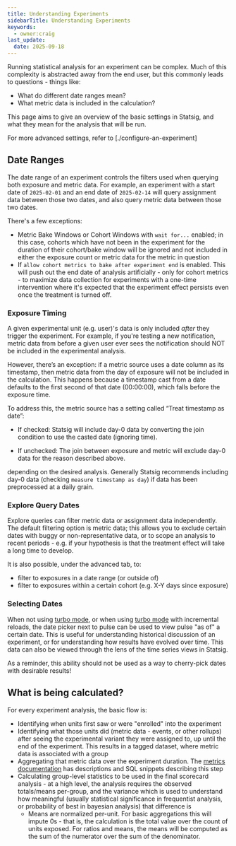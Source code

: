 ```yaml
---
title: Understanding Experiments
sidebarTitle: Understanding Experiments
keywords:
  - owner:craig
last_update:
  date: 2025-09-18
---
```


Running statistical analysis for an experiment can be complex. Much of this complexity is abstracted away from the end user, but this commonly leads to questions - things like:

- What do different date ranges mean?
- What metric data is included in the calculation?

This page aims to give an overview of the basic settings in Statsig, and what they mean for the analysis that will be run.

For more advanced settings, refer to [./configure-an-experiment]

## Date Ranges

The date range of an experiment controls the filters used when querying both exposure and metric data. For example, an experiment with a start date of `2025-02-01` and an end date of `2025-02-14` will query assignment data between those two dates, and also query metric data between those two dates.

There's a few exceptions:

- Metric Bake Windows or Cohort Windows with `wait for...` enabled; in this case, cohorts which have not been in the experiment for the duration of their cohort/bake window will be ignored and not included in either the exposure count or metric data for the metric in question
- If `allow cohort metrics to bake after experiment end` is enabled. This will push out the end date of analysis artificially - only for cohort metrics - to maximize data collection for experiments with a one-time intervention where it's expected that the experiment effect persists even once the treatment is turned off.

### Exposure Timing

A given experimental unit (e.g. user)'s data is only included _after_ they trigger the experiment. For example, if you're testing a new notification, metric data from before a given user ever sees the notification should NOT be included in the experimental analysis.

However, there’s an exception: if a metric source uses a date column as its timestamp, then metric data from the day of exposure will not be included in the calculation. This happens because a timestamp cast from a date defaults to the first second of that date (00:00:00), which falls before the exposure time.

To address this, the metric source has a setting called “Treat timestamp as date”:
- If checked: Statsig will include day-0 data by converting the join condition to use the casted date (ignoring time).

- If unchecked: The join between exposure and metric will exclude day-0 data for the reason described above.

depending on the desired analysis. Generally Statsig recommends including day-0 data (checking `measure timestamp as day`) if data has been preprocessed at a daily grain.

### Explore Query Dates

Explore queries can filter metric data or assignment data independently. The default filtering option is metric data; this allows you to exclude certain dates with buggy or non-representative data, or to scope an analysis to recent periods - e.g. if your hypothesis is that the treatment effect will take a long time to develop.

It is also possible, under the advanced tab, to:

- filter to exposures in a date range (or outside of)
- filter to exposures within a certain cohort (e.g. X-Y days since exposure)

### Selecting Dates

When not using [turbo mode](), or when using [turbo mode]() with incremental reloads, the date picker next to pulse can be used to view pulse "as of" a certain date. This is useful for understanding historical discussion of an experiment, or for understanding how results have evolved over time. This data can also be viewed through the lens of the time series views in Statsig.

As a reminder, this ability should not be used as a way to cherry-pick dates with desirable results!

## What is being calculated?

For every experiment analysis, the basic flow is:

- Identifying when units first saw or were "enrolled" into the experiment
- Identifying what those units did (metric data - events, or other rollups) after seeing the experimental variant they were assigned to, up until the end of the experiment. This results in a tagged dataset, where metric data is associated with a group
- Aggregating that metric data over the experiment duration. The [metrics documentation]() has descriptions and SQL snippets describing this step
- Calculating group-level statistics to be used in the final scorecard analysis - at a high level, the analysis requires the observed totals/means per-group, and the variance which is used to understand how meaningful (usually statistical significance in frequentist analysis, or probability of best in bayesian analysis) that difference is
  - Means are normalized per-unit. For basic aggregations this will impute 0s - that is, the calculation is the total value over the count of units exposed. For ratios and means, the means will be computed as the sum of the numerator over the sum of the denominator.
